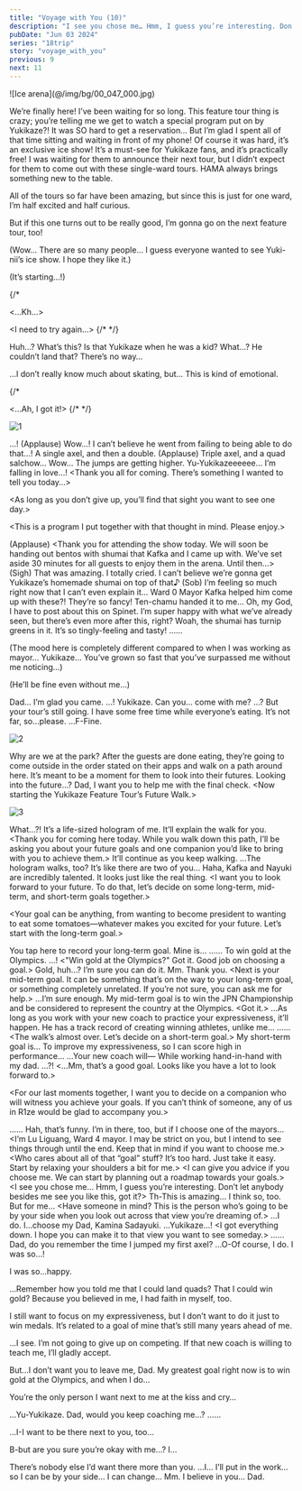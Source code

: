 ```yaml
---
title: "Voyage with You (10)"
description: "I see you chose me… Hmm, I guess you’re interesting. Don’t let anybody besides me see you like this, got it?"
pubDate: "Jun 03 2024"
series: "18trip"
story: "voyage_with_you"
previous: 9
next: 11
---
```



<Divider loc="Kamina Ice Arena" />

<p class="cg">![Ice arena](@/img/bg/00_047_000.jpg)</p>

<Bubble character="Yukikaze Fan A">
We’re finally here! I’ve been waiting for so long. This feature tour thing is crazy; you’re telling me we get to watch a special program put on by Yukikaze?!
</Bubble>

<Bubble character="Yukikaze Fan B">
It was SO hard to get a reservation… But I’m glad I spent all of that time sitting and waiting in front of my phone!
</Bubble>

<Bubble character="Yukikaze Fan C">
Of course it was hard, it’s an exclusive ice show! It’s a must-see for Yukikaze fans, and it’s practically free!
</Bubble>

<Bubble character="Hama Fan A">
I was waiting for them to announce their next tour, but I didn’t expect for them to come out with these single-ward tours. HAMA always brings something new to the table.

All of the tours so far have been amazing, but since this is just for one ward, I’m half excited and half curious.
</Bubble>

<Bubble character="Hama Fan C">
But if this one turns out to be really good, I’m gonna go on the next feature tour, too!
</Bubble>

<Bubble mc>
<p class="t">(Wow… There are so many people… I guess everyone wanted to see Yuki-nii’s ice show. I hope they like it.)</p>

<p class="t">(It’s starting…!)</p>
</Bubble>

{/* <Bubble character="Yukikaze" name="Child Yukikaze" hidden> */}
<Box type="radio">
&lt;(Pant, pant) …Not again.&gt;

&lt;…Kh…&gt;

&lt;I need to try again…&gt;
</Box>
{/* </Bubble> */}

<Bubble character="Yukikaze Fan A">
Huh…? What’s this?
</Bubble>

<Bubble character="Yukikaze Fan B">
Is that Yukikaze when he was a kid? What…? He couldn’t land that? There’s no way…

…I don’t really know much about skating, but… This is kind of emotional.
</Bubble>

{/* <Bubble character="Yukikaze" name="Child Yukikaze" hidden> */}
<Box type="radio">
&lt;One more, I can do this…!&gt;

&lt;…Ah, I got it!&gt;
</Box>
{/* </Bubble> */}

![1](1.jpg)

<Bubble character="Yukikaze">
…!
</Bubble>

<Narration>
(Applause)
</Narration>

<Bubble character="Hama Fan B">
Wow…! I can’t believe he went from failing to being able to do that…!
</Bubble>

<Bubble character="Yukikaze">
A single axel, and then a double.
</Bubble>

<Narration>
(Applause)
</Narration>

<Bubble character="Yukikaze">
Triple axel, and a quad salchow…
</Bubble>

<Bubble character="Hama Fan C">
Wow… The jumps are getting higher.
</Bubble>

<Bubble character="Yukikaze Fan C">
Yu-Yukikazeeeeee… I’m falling in love…!
</Bubble>

<Bubble character="Yukikaze">
&lt;Thank you all for coming. There’s something I wanted to tell you today…&gt;

&lt;As long as you don’t give up, you’ll find that sight you want to see one day.&gt;

&lt;This is a program I put together with that thought in mind. Please enjoy.&gt;
</Bubble>

<Narration>
(Applause)
</Narration>

<Divider timeskip />

<Bubble character="Announcer">
&lt;Thank you for attending the show today. We will soon be handing out bentos with shumai that Kafka and I came up with. We’ve set aside 30 minutes for all guests to enjoy them in the arena. Until then…&gt;
</Bubble>

<Bubble character="Yukikaze Fan A">
(Sigh) That was amazing. I totally cried. I can’t believe we’re gonna get Yukikaze’s homemade shumai on top of that♪
</Bubble>

<Bubble character="Yukikaze Fan B">
(Sob) I’m feeling so much right now that I can’t even explain it…
</Bubble>

<Bubble character="Hama Fan A">
Ward 0 Mayor Kafka helped him come up with these?! They’re so fancy!
</Bubble>

<Bubble character="Hama Fan B">
Ten-chamu handed it to me… Oh, my God, I have to post about this on Spinet.
</Bubble>

<Bubble character="Hama Fan C">
I’m super happy with what we’ve already seen, but there’s even more after this, right? Woah, the shumai has turnip greens in it. It’s so tingly-feeling and tasty!
</Bubble>

<Bubble character="Sadayuki">
……

<p class="t">(The mood here is completely different compared to when I was working as mayor… Yukikaze… You’ve grown so fast that you’ve surpassed me without me noticing…)</p>

<p class="t">(He’ll be fine even without me…)</p>
</Bubble>

<Bubble character="Yukikaze">
Dad… I’m glad you came.
</Bubble>

<Bubble character="Sadayuki">
…! Yukikaze.
</Bubble>

<Bubble character="Yukikaze">
Can you… come with me?
</Bubble>

<Bubble character="Sadayuki">
…? But your tour’s still going.
</Bubble>

<Bubble character="Yukikaze">
I have some free time while everyone’s eating. It’s not far, so…please.
</Bubble>

<Bubble character="Sadayuki">
…F-Fine.
</Bubble>

<Divider loc="Sorimachi Park" />

![2](2.jpg)

<Bubble character="Sadayuki">
Why are we at the park?
</Bubble>

<Bubble character="Yukikaze">
After the guests are done eating, they’re going to come outside in the order stated on their apps and walk on a path around here. It’s meant to be a moment for them to look into their futures.
</Bubble>

<Bubble character="Sadayuki">
Looking into the future…?
</Bubble>

<Bubble character="Yukikaze">
Dad, I want you to help me with the final check.
</Bubble>

<Box type="radio">
&lt;Now starting the Yukikaze Feature Tour’s Future Walk.&gt;
</Box>

![3](3.jpg)

<Bubble character="Sadayuki">
What…?!
</Bubble>

<Bubble character="Yukikaze">
It’s a life-sized hologram of me. It’ll explain the walk for you.
</Bubble>

<Bubble character="Yukikaze" name="Yukikaze Hologram" hologram>
&lt;Thank you for coming here today. While you walk down this path, I’ll be asking you about your future goals and one companion you’d like to bring with you to achieve them.&gt;
</Bubble>

<Bubble character="Yukikaze">
It’ll continue as you keep walking.
</Bubble>

<Bubble character="Sadayuki">
…The hologram walks, too? It’s like there are two of you…
</Bubble>

<Bubble character="Yukikaze">
Haha, Kafka and Nayuki are incredibly talented. It looks just like the real thing.
</Bubble>

<Bubble character="Yukikaze" name="Yukikaze Hologram" hologram>
&lt;I want you to look forward to your future. To do that, let’s decide on some long-term, mid-term, and short-term goals together.&gt;

&lt;Your goal can be anything, from wanting to become president to wanting to eat some tomatoes—whatever makes you excited for your future. Let’s start with the long-term goal.&gt;
</Bubble>

<Bubble character="Yukikaze">
You tap here to record your long-term goal. Mine is…
</Bubble>

<Bubble character="Sadayuki">
……
</Bubble>

<Bubble character="Yukikaze">
To win gold at the Olympics.
</Bubble>

<Bubble character="Sadayuki">
…!
</Bubble>

<Bubble character="Yukikaze" name="Yukikaze Hologram" hologram>
&lt;"Win gold at the Olympics?" Got it. Good job on choosing a goal.&gt;
</Bubble>

<Bubble character="Sadayuki">
Gold, huh…? I’m sure you can do it.
</Bubble>

<Bubble character="Yukikaze">
Mm. Thank you.
</Bubble>

<Divider timeskip />

<Bubble character="Yukikaze" name="Yukikaze Hologram" hologram>
&lt;Next is your mid-term goal. It can be something that’s on the way to your long-term goal, or something completely unrelated. If you’re not sure, you can ask me for help.&gt;
</Bubble>

<Bubble character="Yukikaze">
…I’m sure enough. My mid-term goal is to win the JPN Championship and be considered to represent the country at the Olympics.
</Bubble>

<Bubble character="Yukikaze" name="Yukikaze Hologram" hologram>
&lt;Got it.&gt;
</Bubble>

<Bubble character="Sadayuki">
…As long as you work with your new coach to practice your expressiveness, it’ll happen. He has a track record of creating winning athletes, unlike me…
</Bubble>

<Bubble character="Yukikaze">
……
</Bubble>

<Divider timeskip />

<Bubble character="Yukikaze" name="Yukikaze Hologram" hologram>
&lt;The walk’s almost over. Let’s decide on a short-term goal.&gt;
</Bubble>

<Bubble character="Yukikaze">
My short-term goal is… To improve my expressiveness, so I can score high in performance…
</Bubble>

<Bubble character="Sadayuki">
…Your new coach will—
</Bubble>

<Bubble character="Yukikaze">
While working hand-in-hand with my dad.
</Bubble>

<Bubble character="Sadayuki">
…?!
</Bubble>

<Bubble character="Yukikaze" name="Yukikaze Hologram" hologram>
&lt;…Mm, that’s a good goal. Looks like you have a lot to look forward to.&gt;

&lt;For our last moments together, I want you to decide on a companion who will witness you achieve your goals. If you can’t think of someone, any of us in R1ze would be glad to accompany you.&gt;
</Bubble>

<Bubble character="Sadayuki">
……
</Bubble>

<Bubble character="Yukikaze">
Hah, that’s funny. I’m in there, too, but if I choose one of the mayors…
</Bubble>

<Bubble character="Liguang" name="Liguang Hologram" hologram>
&lt;I’m Lu Liguang, Ward 4 mayor. I may be strict on you, but I intend to see things through until the end. Keep that in mind if you want to choose me.&gt;
</Bubble>

<Bubble character="Ten" name="Ten Hologram" hologram>
&lt;Who cares about all of that “goal” stuff? It’s too hard. Just take it easy. Start by relaxing your shoulders a bit for me.&gt;
</Bubble>

<Bubble character="Kafka" name="Kafka Hologram" hologram>
&lt;I can give you advice if you choose me. We can start by planning out a roadmap towards your goals.&gt;
</Bubble>

<Bubble character="Renga" name="Renga Hologram" hologram>
&lt;I see you chose me… Hmm, I guess you’re interesting. Don’t let anybody besides me see you like this, got it?&gt;
</Bubble>

<Bubble character="Sadayuki">
Th-This is amazing…
</Bubble>

<Bubble character="Yukikaze">
I think so, too. But for me…
</Bubble>

<Bubble character="Yukikaze" name="Yukikaze Hologram" hologram>
&lt;Have someone in mind? This is the person who’s going to be by your side when you look out across that view you’re dreaming of.&gt;
</Bubble>

<Bubble character="Yukikaze">
…I do. I…choose my Dad, Kamina Sadayuki.
</Bubble>

<Bubble character="Sadayuki">
…Yukikaze…!
</Bubble>

<Bubble character="Yukikaze" name="Yukikaze Hologram" hologram>
&lt;I got everything down. I hope you can make it to that view you want to see someday.&gt;
</Bubble>

<Bubble character="Sadayuki">
……
</Bubble>

<Bubble character="Yukikaze">
Dad, do you remember the time I jumped my first axel?
</Bubble>

<Bubble character="Sadayuki">
…O-Of course, I do. I was so…!

I was so…happy.
</Bubble>

<Bubble character="Yukikaze">
…Remember how you told me that I could land quads? That I could win gold? Because you believed in me, I had faith in myself, too.

I still want to focus on my expressiveness, but I don’t want to do it just to win medals. It’s related to a goal of mine that’s still many years ahead of me.
</Bubble>

<Bubble character="Sadayuki">
…I see.
</Bubble>

<Bubble character="Yukikaze">
I’m not going to give up on competing. If that new coach is willing to teach me, I’ll gladly accept.

But…I don’t want you to leave me, Dad. My greatest goal right now is to win gold at the Olympics, and when I do…

You’re the only person I want next to me at the kiss and cry…
</Bubble>

<Bubble character="Sadayuki">
…Yu-Yukikaze.
</Bubble>

<Bubble character="Yukikaze">
Dad, would you keep coaching me…?
</Bubble>

<Bubble character="Sadayuki">
……

…I-I want to be there next to you, too…

B-but are you sure you’re okay with me…? I…
</Bubble>

<Bubble character="Yukikaze">
There’s nobody else I’d want there more than you.
</Bubble>

<Bubble character="Sadayuki">
…I… I’ll put in the work… so I can be by your side… I can change…
</Bubble>

<Bubble character="Yukikaze">
Mm. I believe in you… Dad.
</Bubble>

